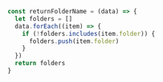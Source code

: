 ```javascript
const returnFolderName = (data) => {
  let folders = []
  data.forEach((item) => {
    if (!folders.includes(item.folder)) {
      folders.push(item.folder)
    }
  })
  return folders
}
```

